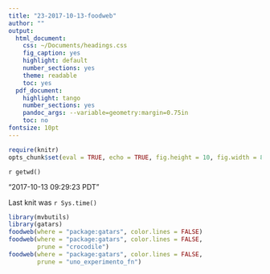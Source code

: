 ```yaml
---
title: "23-2017-10-13-foodweb"
author: ""
output:
  html_document:
    css: ~/Documents/headings.css
    fig_caption: yes
    highlight: default
    number_sections: yes
    theme: readable
    toc: yes
  pdf_document:
    highlight: tango
    number_sections: yes
    pandoc_args: --variable=geometry:margin=0.75in
    toc: no
fontsize: 10pt
---
```

<A NAME="top"> </A>

```r
require(knitr)
opts_chunk$set(eval = TRUE, echo = TRUE, fig.height = 10, fig.width = 8, tidy=FALSE)
```

`r getwd()`  

"2017-10-13 09:29:23 PDT"

Last knit was `r Sys.time()`



```r
library(mvbutils)
library(gatars)
foodweb(where = "package:gatars", color.lines = FALSE) 
foodweb(where = "package:gatars", color.lines = FALSE, 
        prune = "crocodile")
foodweb(where = "package:gatars", color.lines = FALSE, 
        prune = "uno_experimento_fn")
```

